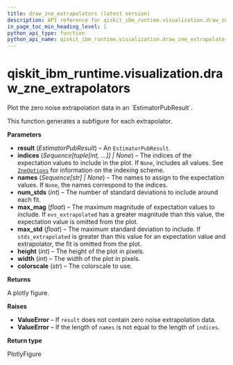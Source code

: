 ```yaml
---
title: draw_zne_extrapolators (latest version)
description: API reference for qiskit_ibm_runtime.visualization.draw_zne_extrapolators in the latest version of qiskit-ibm-runtime
in_page_toc_min_heading_level: 1
python_api_type: function
python_api_name: qiskit_ibm_runtime.visualization.draw_zne_extrapolators
---
```


<span id="qiskit-ibm-runtime-visualization-draw-zne-extrapolators" />

# qiskit\_ibm\_runtime.visualization.draw\_zne\_extrapolators

<Function id="qiskit_ibm_runtime.visualization.draw_zne_extrapolators" isDedicatedPage={true} github="https://github.com/Qiskit/qiskit-ibm-runtime/tree/stable/0.38/qiskit_ibm_runtime/visualization/draw_zne.py#L155-L271" signature="draw_zne_extrapolators(result, indices=None, names=None, num_stds=1, max_mag=10, max_std=0.2, height=500, width=1000, colorscale='Aggrnyl')">
  Plot the zero noise extrapolation data in an `EstimatorPubResult`.

  This function generates a subfigure for each extrapolator.

  **Parameters**

  *   **result** (*EstimatorPubResult*) – An `EstimatorPubResult`.
  *   **indices** (*Sequence\[tuple\[int, ...]] | None*) – The indices of the expectation values to include in the plot. If `None`, includes all values. See [`ZneOptions`](options-zne-options "qiskit_ibm_runtime.options.ZneOptions") for information on the indexing scheme.
  *   **names** (*Sequence\[str] | None*) – The names to assign to the expectation values. If `None`, the names correspond to the indices.
  *   **num\_stds** (*int*) – The number of standard deviations to include around each fit.
  *   **max\_mag** (*float*) – The maximum magnitude of expectation values to include. If `evs_extrapolated` has a greater magnitude than this value, the expectation value is omitted from the plot.
  *   **max\_std** (*float*) – The maximum standard deviation to include. If `stds_extrapolated` is greater than this value for an expectation value and extrapolator, the fit is omitted from the plot.
  *   **height** (*int*) – The height of the plot in pixels.
  *   **width** (*int*) – The width of the plot in pixels.
  *   **colorscale** (*str*) – The colorscale to use.

  **Returns**

  A plotly figure.

  **Raises**

  *   **ValueError** – If `result` does not contain zero noise extrapolation data.
  *   **ValueError** – If the length of `names` is not equal to the length of `indices`.

  **Return type**

  PlotlyFigure
</Function>

